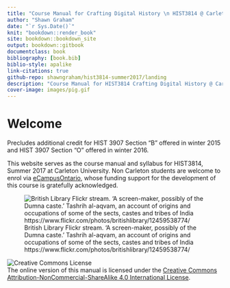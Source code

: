 ```yaml
---
title: "Course Manual for Crafting Digital History \n HIST3814 @ Carleton U \n Summer 2017"
author: "Shawn Graham"
date: "`r Sys.Date()`"
knit: "bookdown::render_book"
site: bookdown::bookdown_site
output: bookdown::gitbook
documentclass: book
bibliography: [book.bib]
biblio-style: apalike
link-citations: true
github-repo: shawngraham/hist3814-summer2017/landing
description: "Course Manual for HIST3814 Crafting Digital History @ Carleton University, Summer 2017"
cover-image: images/pig.gif
---
```

# Welcome {-}

Precludes additional credit for HIST 3907 Section "B" offered in winter 2015 and HIST 3907 Section "O" offered in winter 2016.

This website serves as the course manual and syllabus for HIST3814, Summer 2017 at Carleton University. Non Carleton students are welcome to enrol via [eCampusOntario](http://ecampusontario.org), whose funding support for the development of this course is gratefully acknowledged.

![British Library Flickr stream. ‘A screen-maker, possibly of the Dumna caste.’ Tashrih al-aqvam, an account of origins and occupations of some of the sects, castes and tribes of India https://www.flickr.com/photos/britishlibrary/12459538774/](images/loom.jpg)

![Creative Commons License](images/by-nc-sa.png)  
The online version of this manual is licensed under the [Creative Commons Attribution-NonCommercial-ShareAlike 4.0 International License](http://creativecommons.org/licenses/by-nc-sa/4.0/).
